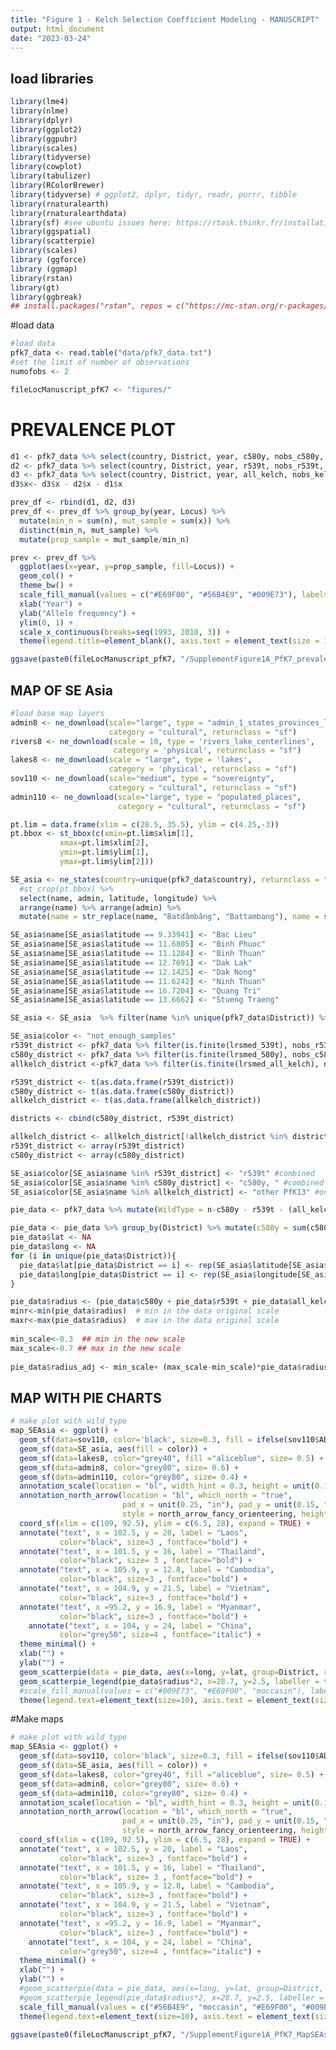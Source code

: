 ```yaml
---
title: "Figure 1 - Kelch Selection Coefficient Modeling - MANUSCRIPT"
output: html_document
date: "2023-03-24"
---
```

## load libraries
```r
library(lme4)
library(nlme)
library(dplyr)
library(ggplot2)
library(ggpubr)
library(scales)
library(tidyverse)
library(cowplot)
library(tabulizer)
library(RColorBrewer)
library(tidyverse) # ggplot2, dplyr, tidyr, readr, purrr, tibble
library(rnaturalearth)
library(rnaturalearthdata)
library(sf) #see ubuntu issues here: https://rtask.thinkr.fr/installation-of-r-4-0-on-ubuntu-20-04-lts-and-tips-for-spatial-packages/
library(ggspatial)
library(scatterpie)
library(scales)
library (ggforce)
library (ggmap)
library(rstan)
library(gt)
library(ggbreak) 
## install.packages("rstan", repos = c("https://mc-stan.org/r-packages/", getOption("repos")))
```

#load data
```r
#load data
pfk7_data <- read.table("data/pfk7_data.txt")
#set the limit of number of observations
numofobs <- 2

fileLocManuscript_pfK7 <- "figures/"
```

# PREVALENCE PLOT 
```r

d1 <- pfk7_data %>% select(country, District, year, c580y, nobs_c580y, n) %>% mutate(Locus = "C580Y") %>% rename(x = c580y, nobs = nobs_c580y)
d2 <- pfk7_data %>% select(country, District, year, r539t, nobs_r539t, n) %>% mutate(Locus = "R539T") %>% rename(x = r539t, nobs = nobs_r539t)
d3 <- pfk7_data %>% select(country, District, year, all_kelch, nobs_kelch, n) %>% mutate(Locus = "all_kelch") %>% rename(x=all_kelch, nobs = nobs_kelch)
d3$x<- d3$x - d2$x - d1$x

prev_df <- rbind(d1, d2, d3)
prev_df <- prev_df %>% group_by(year, Locus) %>% 
  mutate(min_n = sum(n), mut_sample = sum(x)) %>% 
  distinct(min_n, mut_sample) %>% 
  mutate(prop_sample = mut_sample/min_n)

prev <- prev_df %>%
  ggplot(aes(x=year, y=prop_sample, fill=Locus)) +
  geom_col() +
  theme_bw() +
  scale_fill_manual(values = c("#E69F00", "#56B4E9", "#009E73"), labels = c("other PfK13", "580Y", "539T")) +
  xlab("Year") +
  ylab("Allele frequency") +
  ylim(0, 1) +
  scale_x_continuous(breaks=seq(1993, 2018, 3)) +
  theme(legend.title=element_blank(), axis.text = element_text(size = 10), axis.title=element_text(size=12), legend.text=element_text(size=10), strip.text.x = element_text(size = 10), legend.position = c(0.15, 0.9))

ggsave(paste0(fileLocManuscript_pfK7, "/SupplementFigure1A_PfK7_prevalence.jpeg"), prev, width = 5, height = 6.5, , dpi= 700)

```


## MAP OF SE Asia
```r
#load base map layers
admin8 <- ne_download(scale="large", type = "admin_1_states_provinces_lines",
                      category = "cultural", returnclass = "sf")
rivers8 <- ne_download(scale = 10, type = 'rivers_lake_centerlines',
                       category = 'physical', returnclass = "sf")
lakes8 <- ne_download(scale = "large", type = 'lakes',
                      category = 'physical', returnclass = "sf")
sov110 <- ne_download(scale="medium", type = "sovereignty",
                      category = "cultural", returnclass = "sf")
admin110 <- ne_download(scale="large", type = "populated_places",
                        category = "cultural", returnclass = "sf")

pt.lim = data.frame(xlim = c(28.5, 35.5), ylim = c(4.25,-3))
pt.bbox <- st_bbox(c(xmin=pt.lim$xlim[1],
           xmax=pt.lim$xlim[2],
           ymin=pt.lim$ylim[1],
           ymax=pt.lim$ylim[2]))

SE_asia <- ne_states(country=unique(pfk7_data$country), returnclass = "sf") %>% 
  #st_crop(pt.bbox) %>% 
  select(name, admin, latitude, longitude) %>%
  arrange(name) %>% arrange(admin) %>%
  mutate(name = str_replace(name, "Batdâmbâng", "Battambang"), name = str_replace(name, "Kaôh Kong", "Koh Kong"), name = str_replace(name, "Krong Pailin", "Pailin"), name = str_replace(name, "Preah Vihéar", "Preah Vihear"), name = str_replace(name, "Pouthisat", "Pursat"), name = str_replace(name,"Si Sa Ket", "Sisakhet"), name = str_replace(name, "Rôtânôkiri", "Ratanakiri"), name = str_replace(name, "Attapu", "Attapeu"), name = str_replace(name, "Saravan", "Salavan"), name = str_replace(name, "Savannakhét", "Savannakhet"), name = str_replace(name, "Xékong", "Sekong"), name = str_replace(name, "Khánh Hòa", "Khanh Hoa"), name = str_replace(name, "Quàng Nam", "Quang Nam"))

SE_asia$name[SE_asia$latitude == 9.33941] <- "Bac Lieu" 
SE_asia$name[SE_asia$latitude == 11.6805] <- "Binh Phuoc" 
SE_asia$name[SE_asia$latitude == 11.1284] <- "Binh Thuan" 
SE_asia$name[SE_asia$latitude == 12.7691] <- "Dak Lak"
SE_asia$name[SE_asia$latitude == 12.1425] <- "Dak Nong" 
SE_asia$name[SE_asia$latitude == 11.6242] <- "Ninh Thuan"
SE_asia$name[SE_asia$latitude == 16.7204] <- "Quang Tri" 
SE_asia$name[SE_asia$latitude == 13.6662] <- "Stueng Traeng"

SE_asia <- SE_asia  %>% filter(name %in% unique(pfk7_data$District)) %>% na.omit() %>% arrange(name) 

SE_asia$color <- "not_enough_samples"
r539t_district <- pfk7_data %>% filter(is.finite(lrsmed_539t), nobs_r539t > numofobs) %>% distinct(District)
c580y_district <- pfk7_data %>% filter(is.finite(lrsmed_580y), nobs_c580y > numofobs) %>% distinct(District)
allkelch_district <-pfk7_data %>% filter(is.finite(lrsmed_all_kelch), nobs_kelch > numofobs) %>% distinct(District)

r539t_district <- t(as.data.frame(r539t_district))
c580y_district <- t(as.data.frame(c580y_district))
allkelch_district <- t(as.data.frame(allkelch_district))

districts <- cbind(c580y_district, r539t_district)

allkelch_district <- allkelch_district[!allkelch_district %in% districts]
r539t_district <- array(r539t_district)
c580y_district <- array(c580y_district)

SE_asia$color[SE_asia$name %in% r539t_district] <- "r539t" #combined
SE_asia$color[SE_asia$name %in% c580y_district] <- "c580y, " #combined
SE_asia$color[SE_asia$name %in% allkelch_district] <- "other PfK13" #only other kelch mutants

pie_data <- pfk7_data %>% mutate(WildType = n-c580y - r539t - (all_kelch-c580y - r539t), all_kelch = all_kelch-c580y - r539t) %>% select(District, n, c580y, r539t, all_kelch, WildType)  

pie_data <- pie_data %>% group_by(District) %>% mutate(c580y = sum(c580y), r539t = sum(r539t), all_kelch = sum(all_kelch), WildType = sum(WildType)) %>% arrange(District) %>% ungroup %>% distinct(District, .keep_all = TRUE)
pie_data$lat <- NA
pie_data$long <- NA
for (i in unique(pie_data$District)){
  pie_data$lat[pie_data$District == i] <- rep(SE_asia$latitude[SE_asia$name == i], sum((pie_data$District == i)))
  pie_data$long[pie_data$District == i] <- rep(SE_asia$longitude[SE_asia$name == i], sum((pie_data$District == i)))
}

pie_data$radius <- (pie_data$c580y + pie_data$r539t + pie_data$all_kelch)/pie_data$WildType
minr<-min(pie_data$radius)  # min in the data original scale
maxr<-max(pie_data$radius)  # max in the data original scale
 
min_scale<-0.3  ## min in the new scale
max_scale<-0.7 ## max in the new scale
 
pie_data$radius_adj <- min_scale+ (max_scale-min_scale)*pie_data$radius/(maxr-minr)
```

## MAP WITH PIE CHARTS
```r
# make plot with wild_type
map_SEAsia <- ggplot() +
  geom_sf(data=sov110, color='black', size=0.3, fill = ifelse(sov110$ADMIN == "Uganda", 'grey98', 'grey90')) +
  geom_sf(data=SE_asia, aes(fill = color)) +
  geom_sf(data=lakes8, color="grey40", fill ="aliceblue", size= 0.5) +
  geom_sf(data=admin8, color="grey80", size= 0.6) +
  geom_sf(data=admin110, color="grey80", size= 0.4) +
  annotation_scale(location = "bl", width_hint = 0.3, height = unit(0.1, "cm")) +
  annotation_north_arrow(location = "bl", which_north = "true",
                         pad_x = unit(0.25, "in"), pad_y = unit(0.15, "in"),
                         style = north_arrow_fancy_orienteering, height = unit(1, "cm"), width = unit(1, "cm")) +
  coord_sf(xlim = c(109, 92.5), ylim = c(6.5, 28), expand = TRUE) +
  annotate("text", x = 102.5, y = 20, label = "Laos",
           color="black", size=3 , fontface="bold") +
  annotate("text", x = 101.5, y = 16, label = "Thailand",
           color="black", size= 3 , fontface="bold") +
  annotate("text", x = 105.9, y = 12.8, label = "Cambodia",
           color="black", size=3 , fontface="bold") +
  annotate("text", x = 104.9, y = 21.5, label = "Vietnam",
           color="black", size=3 , fontface="bold") +
  annotate("text", x =95.2, y = 16.9, label = "Myanmar",
           color="black", size=3 , fontface="bold") +
    annotate("text", x = 104, y = 24, label = "China",
           color="grey50", size=4 , fontface="italic") +
  theme_minimal() + 
  xlab("") +
  ylab("") +
  geom_scatterpie(data = pie_data, aes(x=long, y=lat, group=District, r = radius_adj), cols=c("c580y", "r539t", "all_kelch")) +
  geom_scatterpie_legend(pie_data$radius*2, x=28.7, y=2.5, labeller = function(x) round(x * 100/2)) +
  #scale_fill_manual(values = c("#009E73", "#E69F00", "moccasin"), labels = c("580Y", "539T", "other PfK13"), name = "")  +
  theme(legend.text=element_text(size=10), axis.text = element_text(size = 10), legend.position = c(0.76,0.95))

```


#Make maps
```r
# make plot with wild_type
map_SEAsia <- ggplot() +
  geom_sf(data=sov110, color='black', size=0.3, fill = ifelse(sov110$ADMIN == "Uganda", 'grey98', 'grey90')) +
  geom_sf(data=SE_asia, aes(fill = color)) +
  geom_sf(data=lakes8, color="grey40", fill ="aliceblue", size= 0.5) +
  geom_sf(data=admin8, color="grey80", size= 0.6) +
  geom_sf(data=admin110, color="grey80", size= 0.4) +
  annotation_scale(location = "bl", width_hint = 0.3, height = unit(0.1, "cm")) +
  annotation_north_arrow(location = "bl", which_north = "true",
                         pad_x = unit(0.25, "in"), pad_y = unit(0.15, "in"),
                         style = north_arrow_fancy_orienteering, height = unit(1, "cm"), width = unit(1, "cm")) +
  coord_sf(xlim = c(109, 92.5), ylim = c(6.5, 28), expand = TRUE) +
  annotate("text", x = 102.5, y = 20, label = "Laos",
           color="black", size=3 , fontface="bold") +
  annotate("text", x = 101.5, y = 16, label = "Thailand",
           color="black", size= 3 , fontface="bold") +
  annotate("text", x = 105.9, y = 12.8, label = "Cambodia",
           color="black", size=3 , fontface="bold") +
  annotate("text", x = 104.9, y = 21.5, label = "Vietnam",
           color="black", size=3 , fontface="bold") +
  annotate("text", x =95.2, y = 16.9, label = "Myanmar",
           color="black", size=3 , fontface="bold") +
    annotate("text", x = 104, y = 24, label = "China",
           color="grey50", size=4 , fontface="italic") +
  theme_minimal() + 
  xlab("") +
  ylab("") +
  #geom_scatterpie(data = pie_data, aes(x=long, y=lat, group=District, r = radius_adj), cols=c("c580y", "r539t", "all_kelch")) +
  #geom_scatterpie_legend(pie_data$radius*2, x=28.7, y=2.5, labeller = function(x) round(x * 100/2)) +
  scale_fill_manual(values = c("#56B4E9", "moccasin", "#E69F00", "#009E73"), labels = c("580Y", "not enough samples", "other PfK13", "539T"), name = "")  +
  theme(legend.text=element_text(size=10), axis.text = element_text(size = 10), legend.position = c(0.8,0.92))

ggsave(paste0(fileLocManuscript_pfK7, "/SupplementFigure1A_PfK7_MapSEAsia.jpeg"), map_SEAsia, width = 7, height = 7, dpi= 700)

```
